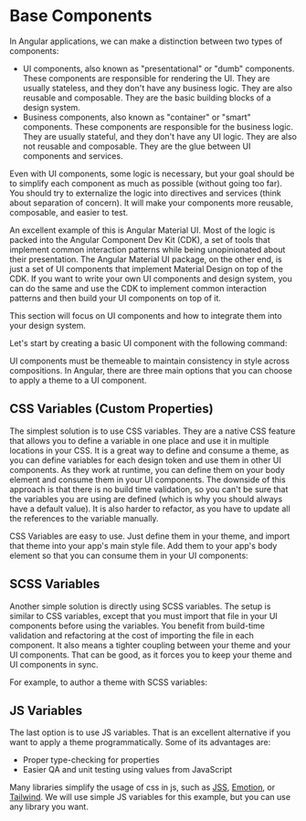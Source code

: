 
# Base Components

In Angular applications, we can make a distinction between two types of components:
- UI components, also known as "presentational" or "dumb" components. These components are responsible for rendering the UI. They are usually stateless, and they don't have any business logic. They are also reusable and composable. They are the basic building blocks of a design system.
- Business components, also known as "container" or "smart" components. These components are responsible for the business logic. They are usually stateful, and they don't have any UI logic. They are also not reusable and composable. They are the glue between UI components and services.

Even with UI components, some logic is necessary, but your goal should be to simplify each component as much as possible (without going too far).
You should try to externalize the logic into directives and services (think about separation of concern).
It will make your components more reusable, composable, and easier to test.

An excellent example of this is Angular Material UI. Most of the logic is packed into the Angular Component Dev Kit (CDK), a set of tools that implement common interaction patterns while being unopinionated about their presentation.
The Angular Material UI package, on the other end, is just a set of UI components that implement Material Design on top of the CDK.
If you want to write your own UI components and design system, you can do the same and use the CDK to implement common interaction patterns and then build your UI components on top of it.

This section will focus on UI components and how to integrate them into your design system.

Let's start by creating a basic UI component with the following command:

<CreateButtonComponent />


UI components must be themeable to maintain consistency in style across compositions.
In Angular, there are three main options that you can choose to apply a theme to a UI component.

## CSS Variables (Custom Properties)

The simplest solution is to use CSS variables. They are a native CSS feature that allows you to define a variable in one place and use it in multiple locations in your CSS.
It is a great way to define and consume a theme, as you can define variables for each design token and use them in other UI components.
As they work at runtime, you can define them on your body element and consume them in your UI components.
The downside of this approach is that there is no build time validation, so you can't be sure that the variables you are using are defined (which is why you should always have a default value).
It is also harder to refactor, as you have to update all the references to the variable manually.

CSS Variables are easy to use. Just define them in your theme, and import that theme into your app's main style file.
Add them to your app's body element so that you can consume them in your UI components:

<CSSVarsExample />

## SCSS Variables

Another simple solution is directly using SCSS variables. The setup is similar to CSS variables, except that you must import that file in your UI components before using the variables.
You benefit from build-time validation and refactoring at the cost of importing the file in each component.
It also means a tighter coupling between your theme and your UI components.
That can be good, as it forces you to keep your theme and UI components in sync.

For example, to author a theme with SCSS variables:

<SCSSVarsExample />

## JS Variables

The last option is to use JS variables. That is an excellent alternative if you want to apply a theme programmatically.
Some of its advantages are:
- Proper type-checking for properties
- Easier QA and unit testing using values from JavaScript

Many libraries simplify the usage of css in js, such as [JSS](https://cssinjs.org), [Emotion](https://emotion.sh/), or [Tailwind](https://tailwindcss.com/).
We will use simple JS variables for this example, but you can use any library you want.

<JSVarsExample />
